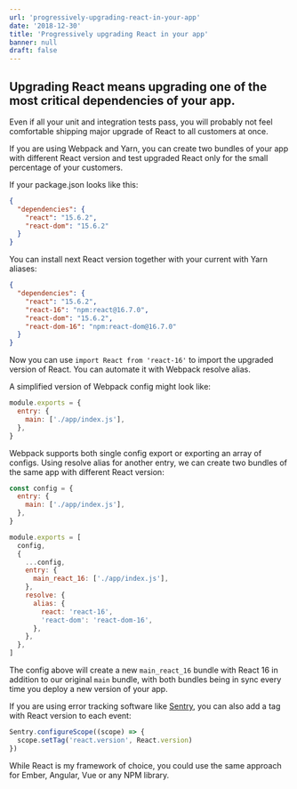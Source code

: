```yaml
---
url: 'progressively-upgrading-react-in-your-app'
date: '2018-12-30'
title: 'Progressively upgrading React in your app'
banner: null
draft: false
---
```


## Upgrading React means upgrading one of the most critical dependencies of your app.

Even if all your unit and integration tests pass, you will probably not feel comfortable shipping major upgrade of React to all customers at once.

If you are using Webpack and Yarn, you can create two bundles of your app with different React version and test upgraded React only for the small percentage of your customers.

If your package.json looks like this:

```json!package.json
{
  "dependencies": {
    "react": "15.6.2",
    "react-dom": "15.6.2"
  }
}
```

You can install next React version together with your current with Yarn aliases:

```json!package.json
{
  "dependencies": {
    "react": "15.6.2",
    "react-16": "npm:react@16.7.0",
    "react-dom": "15.6.2",
    "react-dom-16": "npm:react-dom@16.7.0"
  }
}
```

Now you can use `import React from 'react-16'` to import the upgraded version of React. You can automate it with Webpack resolve alias.

A simplified version of Webpack config might look like:

```js!webpack.config.js
module.exports = {
  entry: {
    main: ['./app/index.js'],
  },
}
```

Webpack supports both single config export or exporting an array of configs.
Using resolve alias for another entry, we can create two bundles of the same app with different React version:

```js!webpack.config.js
const config = {
  entry: {
    main: ['./app/index.js'],
  },
}

module.exports = [
  config,
  {
    ...config,
    entry: {
      main_react_16: ['./app/index.js'],
    },
    resolve: {
      alias: {
        react: 'react-16',
        'react-dom': 'react-dom-16',
      },
    },
  },
]
```

The config above will create a new `main_react_16` bundle with React 16 in addition to our original `main` bundle, with both bundles being in sync every time you deploy a new version of your app.

If you are using error tracking software like [Sentry](https://sentry.io), you can also add a tag with React version to each event:

```js
Sentry.configureScope((scope) => {
  scope.setTag('react.version', React.version)
})
```

While React is my framework of choice, you could use the same approach for Ember, Angular, Vue or any NPM library.

